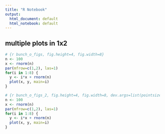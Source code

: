 ```yaml
---
title: "R Notebook"
output:
  html_document: default
  html_notebook: default
---
```


## multiple plots in 1x2
```r
# {r bunch_o_figs, fig.height=4, fig.width=8}
n <- 100
x <- rnorm(n)
par(mfrow=c(1,2), las=1)
for(i in 1:8) {
  y <- i*x + rnorm(n)
  plot(x, y, main=i)
}
```


```r
# {r bunch_o_figs_2, fig.height=4, fig.width=8, dev.args=list(pointsize=18)}
n <- 100
x <- rnorm(n)
par(mfrow=c(1,2), las=1)
for(i in 1:8) {
  y <- i*x + rnorm(n)
  plot(x, y, main=i)
}
```